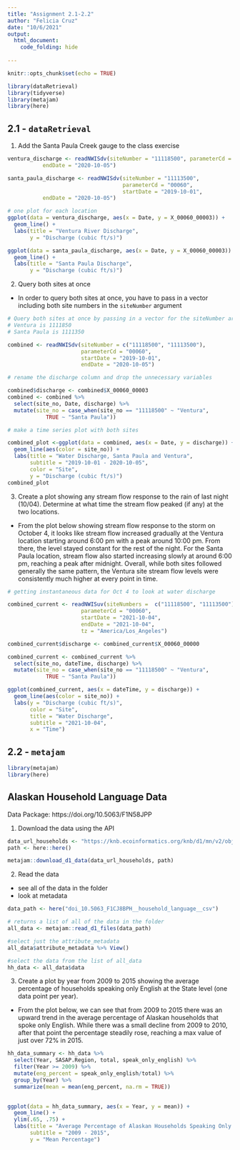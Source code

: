 ```yaml
---
title: "Assignment 2.1-2.2"
author: "Felicia Cruz"
date: "10/6/2021"
output: 
  html_document:
    code_folding: hide
  
---
```


```r
knitr::opts_chunk$set(echo = TRUE)
```

```r
library(dataRetrieval)
library(tidyverse)
library(metajam)
library(here)
```

## 2.1 - `dataRetrieval`

1. Add the Santa Paula Creek gauge to the class exercise

```r
ventura_discharge <- readNWISdv(siteNumber = "11118500", parameterCd = "00060", startDate = "2019-10-01",
           endDate = "2020-10-05")

santa_paula_discharge <- readNWISdv(siteNumber = "11113500",
                                    parameterCd = "00060",
                                    startDate = "2019-10-01",
           endDate = "2020-10-05")
```
```r
# one plot for each location 
ggplot(data = ventura_discharge, aes(x = Date, y = X_00060_00003)) +
  geom_line() +
  labs(title = "Ventura River Discharge",
       y = "Discharge (cubic ft/s)")

ggplot(data = santa_paula_discharge, aes(x = Date, y = X_00060_00003)) +
  geom_line() + 
  labs(title = "Santa Paula Discharge",
       y = "Discharge (cubic ft/s)")
```


2. Query both sites at once 

- In order to query both sites at once, you have to pass in a vector including both site numbers in the `siteNumber` argument
```r
# Query both sites at once by passing in a vector for the siteNumber argument  
# Ventura is 1111850
# Santa Paula is 1111350

combined <- readNWISdv(siteNumber = c("11118500", "11113500"),
                       parameterCd = "00060",
                       startDate = "2019-10-01",
                       endDate = "2020-10-05")

# rename the discharge column and drop the unnecessary variables 

combined$discharge <- combined$X_00060_00003
combined <- combined %>% 
  select(site_no, Date, discharge) %>% 
  mutate(site_no = case_when(site_no == "11118500" ~ "Ventura",
            TRUE ~ "Santa Paula"))
```

```r
# make a time series plot with both sites 

combined_plot <-ggplot(data = combined, aes(x = Date, y = discharge)) +
  geom_line(aes(color = site_no)) +
  labs(title = "Water Discharge, Santa Paula and Ventura",
       subtitle = "2019-10-01 - 2020-10-05",
       color = "Site",
       y = "Discharge (cubic ft/s)")
combined_plot
```


3. Create a plot showing any stream flow response to the rain of last night (10/04). Determine at what time the stream flow peaked (if any) at the two locations.

- From the plot below showing stream flow response to the storm on October 4, it looks like stream flow increased gradually at the Ventura location starting around 6:00 pm with a peak around 10:00 pm. From there, the level stayed constant for the rest of the night. For the Santa Paula location, stream flow also started increasing slowly at around 6:00 pm, reaching a peak after midnight. Overall, while both sites followed generally the same pattern, the Ventura site stream flow levels were consistently much higher at every point in time. 

```r
# getting instantaneous data for Oct 4 to look at water discharge 

combined_current <- readNWISuv(siteNumbers =  c("11118500", "11113500"),
                       parameterCd = "00060",
                       startDate = "2021-10-04",
                       endDate = "2021-10-04",
                       tz = "America/Los_Angeles")

combined_current$discharge <- combined_current$X_00060_00000

combined_current <- combined_current %>% 
  select(site_no, dateTime, discharge) %>% 
  mutate(site_no = case_when(site_no == "11118500" ~ "Ventura",
            TRUE ~ "Santa Paula"))

ggplot(combined_current, aes(x = dateTime, y = discharge)) +
  geom_line(aes(color = site_no)) +
  labs(y = "Discharge (cubic ft/s)",
       color = "Site",
       title = "Water Discharge",
       subtitle = "2021-10-04",
       x = "Time") 
```


## 2.2 - `metajam`
```r
library(metajam)
library(here)
```

## Alaskan Household Language Data
Data Package: https://doi.org/10.5063/F1N58JPP

1. Download the data using the API
```r
data_url_households <- "https://knb.ecoinformatics.org/knb/d1/mn/v2/object/urn%3Auuid%3A7fc6f6db-c5ea-426a-a743-1f2edafb43b8" 
path <- here::here()

metajam::download_d1_data(data_url_households, path)
```

2. Read the data

- see all of the data in the folder
- look at metadata 
```r
data_path <- here("doi_10.5063_F1CJ8BPH__household_language__csv")

# returns a list of all of the data in the folder 
all_data <- metajam::read_d1_files(data_path)

#select just the attribute_metadata 
all_data$attribute_metadata %>% View()

#select the data from the list of all_data
hh_data <- all_data$data 
```

3. Create a plot by year from 2009 to 2015 showing the average percentage of households speaking only English at the State level (one data point per year).

- From the plot below, we can see that from 2009 to 2015 there was an upward trend in the average percentage of Alaskan households that spoke only English. While there was a small decline from 2009 to 2010, after that point the percentage steadily rose, reaching a max value of just over 72% in 2015. 

```r
hh_data_summary <- hh_data %>% 
  select(Year, SASAP.Region, total, speak_only_english) %>%
  filter(Year >= 2009) %>% 
  mutate(eng_percent = speak_only_english/total) %>% 
  group_by(Year) %>% 
  summarize(mean = mean(eng_percent, na.rm = TRUE))
  

ggplot(data = hh_data_summary, aes(x = Year, y = mean)) +
  geom_line() +
  ylim(.65, .75) +
  labs(title = "Average Percentage of Alaskan Households Speaking Only English",
       subtitle = "2009 - 2015",
       y = "Mean Percentage")
```


